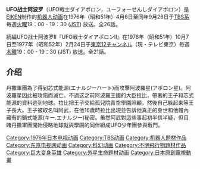 '''UFO战士阿波罗'''（UFO戦士ダイアポロン，ユーフォーせんしダイアポロン）是[[EIKEN|EIKEN]]制作的[[机器人动画|机器人动画]]在1976年（昭和51年）4月6日至同年9月28日于[[TBSテレビ|TBS]][[Japan_News_Network|系]]毎週[[火曜日|火曜]]19：00 - 19：30 ([[日本標準時|JST]]) 放送。全26話。

続編UFO战士阿波罗II『UFO戦士ダイアポロンII』在1976年（昭和51年）10月7日至1977年（昭和52年）2月24日于[[テレビ東京|東京12チャンネル]]（現・テレビ東京）毎週[[木曜日|木曜]]19：00 - 19：30 (JST) 放送。全21話。

==介绍==
丹撒軍團為了得到芯式能源(エナルジーハート)而攻擊阿波羅星(アポロン星)。阿波羅星因此被攻陷而滅亡。不過这之前阿波羅王國的大臣拉比，帶著的王子和芯式能源的資料逃到地球。拉比把王子交給孤兒院青空學園照顧，然後自己躲起来等王子長大。王子被取名叫阿武，在他16歲時拉比出現並告訴他真正的身世和他體內藏有的鎖式能源(キー.エナルジー)秘密。虽然阿武對這些事起初半信半疑，但目睹丹撒軍團開始侵略地球就與學園的同伴組成UFO少年團參與戰鬥。

[[Category:1976年日本电视动画|Category:1976年日本电视动画]]
[[Category:TBS动画|Category:TBS动画]]
[[Category:机器人题材作品|Category:机器人题材作品]]
[[Category:东京电视网动画|Category:东京电视网动画]]
[[Category:科幻动画|Category:科幻动画]]
[[Category:不明飛行物題材作品|Category:不明飛行物題材作品]]
[[Category:巨大变身英雄|Category:巨大变身英雄]]
[[Category:外星生命题材动画|Category:外星生命题材动画]]
[[Category:日本原創電視動畫|Category:日本原創電視動畫]]